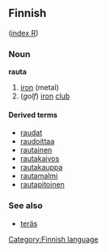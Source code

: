 ==Finnish==
([[Wiktionary:Finnish_index_r|index R]])

===Noun===
'''rauta'''

# [[iron]] (metal)
# (''golf'') [[iron]] [[club]]

====Derived terms====
*[[raudat]]
*[[raudoittaa]]
*[[rautainen]]
*[[rautakaivos]]
*[[rautakauppa]]
*[[rautamalmi]]
*[[rautapitoinen]]

===See also===
*[[teräs]]

[[Category:Finnish language]]